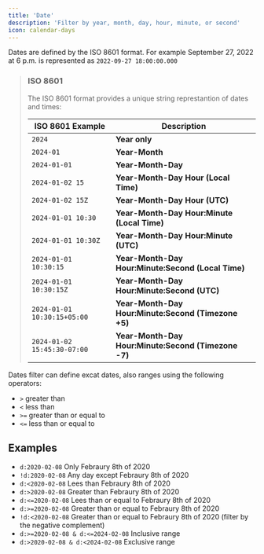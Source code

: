 ```yaml
---
title: 'Date'
description: 'Filter by year, month, day, hour, minute, or second'
icon: calendar-days
---
```


Dates are defined by the ISO 8601 format. For example September 27, 2022 at 6 p.m. is represented as `2022-09-27 18:00:00.000`

> ### ISO 8601
>
> The ISO 8601 format provides a unique string represtantion of dates and times:
>
> | ISO 8601 Example            | Description                                         |
> |-----------------------------|-----------------------------------------------------|
> | `2024`                      | **Year only**                                       |
> | `2024-01`                   | **Year-Month**                                      |
> | `2024-01-01`                | **Year-Month-Day**                                  |
> | `2024-01-02 15`             | **Year-Month-Day Hour (Local Time)**                |
> | `2024-01-02 15Z`            | **Year-Month-Day Hour (UTC)**                       |
> | `2024-01-01 10:30`          | **Year-Month-Day Hour:Minute (Local Time)**         |
> | `2024-01-01 10:30Z`         | **Year-Month-Day Hour:Minute (UTC)**                |
> | `2024-01-01 10:30:15`       | **Year-Month-Day Hour:Minute:Second (Local Time)**  |
> | `2024-01-01 10:30:15Z`      | **Year-Month-Day Hour:Minute:Second (UTC)**         |
> | `2024-01-01 10:30:15+05:00` | **Year-Month-Day Hour:Minute:Second (Timezone +5)** |
> | `2024-01-02 15:45:30-07:00` | **Year-Month-Day Hour:Minute:Second (Timezone -7)** |


Dates filter can define excat dates, also ranges using the following operators:

- `>` greater than
- `<` less than
- `>=` greater than or equal to
- `<=` less than or equal to

## Examples

- `d:2020-02-08` Only Febraury 8th of 2020
- `!d:2020-02-08` Any day except Febraury 8th of 2020
- `d:<2020-02-08` Lees than Febraury 8th of 2020
- `d:>2020-02-08` Greater than Febraury 8th of 2020
- `d:<=2020-02-08` Lees than or equal to Febraury 8th of 2020
- `d:>=2020-02-08` Greater than or equal to Febraury 8th of 2020
- `!d:<2020-02-08` Greater than or equal to Febraury 8th of 2020 (filter by the negative complement)
- `d:>=2020-02-08 & d:<=2024-02-08` Inclusive range
- `d:>2020-02-08 & d:<2024-02-08` Exclusive range